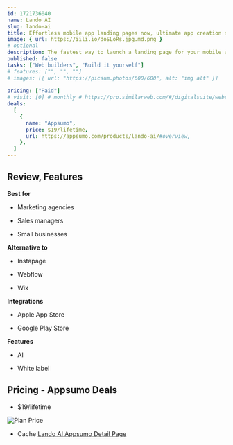 ```yaml
---
id: 1721736040  
name: Lando AI
slug: lando-ai
title: Effortless mobile app landing pages now, ultimate app creation solution with lifetime updates
image: { url: https://iili.io/doSLoRs.jpg.md.png }
# optional
description: The fastest way to launch a landing page for your mobile appUse your app's details to generate a landing page that showcases its main features, benefits, and visuals
published: false
tasks: ["Web builders", "Build it yourself"]
# features: ["", "", ""]
# images: [{ url: "https://picsum.photos/600/600", alt: "img alt" }]
 
pricing: ["Paid"]
# visit: [0] # monthly # https://pro.similarweb.com/#/digitalsuite/websiteanalysis/home
deals:
  [
    {
      name: "Appsumo",
      price: $19/lifetime,
      url: https://appsumo.com/products/lando-ai/#overview,
    },
  ]
---
```


## Review, Features

 

**Best for**

- Marketing agencies

- Sales managers

- Small businesses

**Alternative to**

- Instapage

- Webflow

- Wix

**Integrations**

- Apple App Store

- Google Play Store

**Features**

- AI

- White label

## Pricing - Appsumo Deals

- $19/lifetime

<Img src="https://iili.io/dobKyu4.png" alt="Plan Price" />

- Cache [Lando AI Appsumo Detail Page](https://iili.io/dobfWKX.png)

